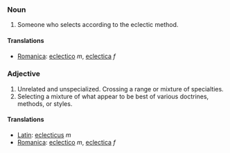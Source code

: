 ===Noun===
#Someone who selects according to the eclectic method.

====Translations====
*[[Romanica]]: [[eclectico]] ''m'', [[eclectica]] ''f''

===Adjective===

#Unrelated and unspecialized. Crossing a range or mixture of specialties.
#Selecting a mixture of what appear to be best of various doctrines, methods, or styles.

====Translations====
*[[Latin]]: [[eclecticus]] ''m''
*[[Romanica]]: [[eclectico]] ''m'', [[eclectica]] ''f''